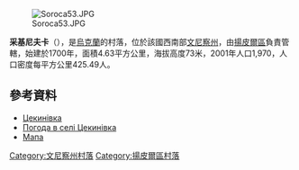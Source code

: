 [[Image:Soroca53.JPG|right]]

{{coord|48|9|20|N|28|19|33|E|scale:30000|display=title}}

'''采基尼夫卡'''（{{lang-uk|Цекинівка}}），是[[烏克蘭|烏克蘭]]的村落，位於該國西南部[[文尼察州|文尼察州]]，由[[揚皮爾區|揚皮爾區]]負責管轄，始建於1700年，面積4.63平方公里，海拔高度73米，2001年人口1,970，人口密度每平方公里425.49人。

==參考資料==
* [http://w1.c1.rada.gov.ua/pls/z7502/A005?rdat1=12.03.2012&rf7571=3551 Цекинівка]{{dead link|date=2018年4月 |bot=InternetArchiveBot |fix-attempted=yes }}
* [http://weather.in.ua/ua/vinnickaja/27677 Погода в селі Цекинівка]
* [http://uamaps.com/ukraine-map/vinnitskaya/yampolskiy/tsekinovka/ Мапа]

[[Category:文尼察州村落|Category:文尼察州村落]]
[[Category:揚皮爾區村落|Category:揚皮爾區村落]]


{{Vinnytsia-geo-stub}}